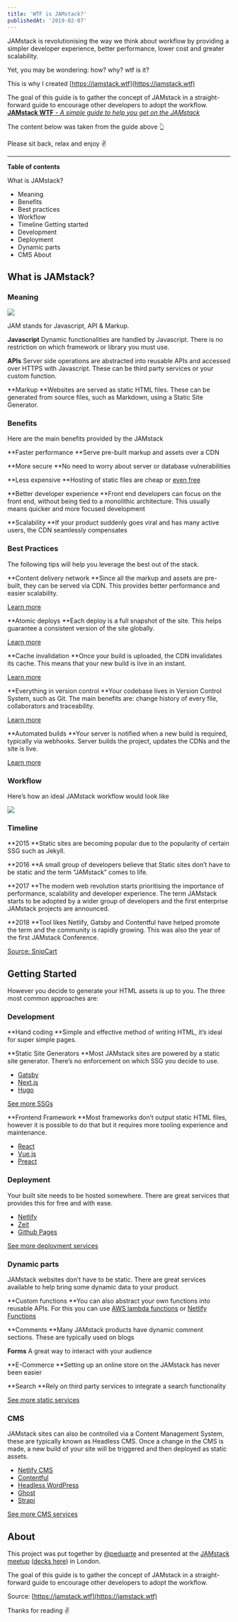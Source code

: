 ```yaml
---
title: 'WTF is JAMstack?'
publishedAt: '2019-02-07'
---
```


JAMstack is revolutionising the way we think about workflow by providing a simpler developer experience, better performance, lower cost and greater scalability.

Yet, you may be wondering: how? why? wtf is it?

This is why I created [https://jamstack.wtf](https://jamstack.wtf)

The goal of this guide is to gather the concept of JAMstack in a straight-forward guide to encourage other developers to adopt the workflow.
[**JAMstack WTF** - _A simple guide to help you get on the JAMstack_](https://jamstack.wtf)

The content below was taken from the guide above 👆

Please sit back, relax and enjoy ✌️

---

**Table of contents**

What is JAMstack?

- Meaning
- Benefits
- Best practices
- Workflow
- Timeline
  Getting started
- Development
- Deployment
- Dynamic parts
- CMS
  About

## What is JAMstack?

### Meaning

![](https://cdn-images-1.medium.com/max/2968/1*T4kRqCGtoD8PuPjR_ZbPxQ.png)

JAM stands for Javascript, API & Markup.

**Javascript**
Dynamic functionalities are handled by Javascript. There is no restriction on which framework or library you must use.

**APIs**
Server side operations are abstracted into reusable APIs and accessed over HTTPS with Javascript. These can be third party services or your custom function.

**Markup
**Websites are served as static HTML files. These can be generated from source files, such as Markdown, using a Static Site Generator.

### Benefits

Here are the main benefits provided by the JAMstack

**Faster performance
**Serve pre-built markup and assets over a CDN

**More secure
**No need to worry about server or database vulnerabilities

**Less expensive
**Hosting of static files are cheap or [even free](https://netlify.com/)

**Better developer experience
**Front end developers can focus on the front end, without being tied to a monolithic architecture. This usually means quicker and more focused development

**Scalability
**If your product suddenly goes viral and has many active users, the CDN seamlessly compensates

### Best Practices

The following tips will help you leverage the best out of the stack.

**Content delivery network
**Since all the markup and assets are pre-built, they can be served via CDN. This provides better performance and easier scalability.

[Learn more](https://www.cloudflare.com/learning/cdn/what-is-a-cdn/)

**Atomic deploys
**Each deploy is a full snapshot of the site. This helps guarantee a consistent version of the site globally.

[Learn more](https://buddy.works/blog/introducing-atomic-deployments#what-are-atomic-deployments)

**Cache invalidation
**Once your build is uploaded, the CDN invalidates its cache. This means that your new build is live in an instant.

[Learn more](https://www.netlify.com/blog/2015/09/11/instant-cache-invalidation/)

**Everything in version control
**Your codebase lives in Version Control System, such as Git. The main benefits are: change history of every file, collaborators and traceability.

[Learn more](https://www.atlassian.com/git/tutorials/what-is-version-control)

**Automated builds
**Your server is notified when a new build is required, typically via webhooks. Server builds the project, updates the CDNs and the site is live.

[Learn more](https://www.agilealliance.org/glossary/automated-build)

### Workflow

Here’s how an ideal JAMstack workflow would look like

![](https://cdn-images-1.medium.com/max/2000/1*iaJIWN-1jhRBTiVfmYYdlA.png)

### Timeline

**2015
**Static sites are becoming popular due to the popularity of certain SSG such as Jekyll.

**2016
**A small group of developers believe that Static sites don’t have to be static and the term “JAMstack” comes to life.

**2017
**The modern web revolution starts prioritising the importance of performance, scalability and developer experience. The term JAMstack starts to be adopted by a wider group of developers and the first enterprise JAMstack projects are announced.

**2018
**Tool likes Netlify, Gatsby and Contentful have helped promote the term and the community is rapidly growing. This was also the year of the first JAMstack Conference.

[Source: SnipCart](https://snipcart.com/blog/jamstack)

## Getting Started

However you decide to generate your HTML assets is up to you. The three most common approaches are:

### Development

**Hand coding
**Simple and effective method of writing HTML, it’s ideal for super simple pages.

**Static Site Generators
**Most JAMstack sites are powered by a static site generator. There’s no enforcement on which SSG you decide to use.

- [Gatsby](https://www.gatsbyjs.org/)
- [Next.js](https://nextjs.org/)
- [Hugo](https://gohugo.io/)

[See more SSGs](https://www.staticgen.com/)

**Frontend Framework
**Most frameworks don’t output static HTML files, however it is possible to do that but it requires more tooling experience and maintenance.

- [React](http://reactjs.org/)
- [Vue.js](https://vuejs.org/)
- [Preact](https://preactjs.com/)

### Deployment

Your built site needs to be hosted somewhere. There are great services that provides this for free and with ease.

- [Netlify](https://netlify.com/)
- [Zeit](https://zeit.co/)
- [Github Pages](https://pages.github.com/)

[See more deployment services](https://www.thenewdynamic.org/tools/hosting-deployment/)

### Dynamic parts

JAMstack websites don’t have to be static. There are great services available to help bring some dynamic data to your product.

**Custom functions
**You can also abstract your own functions into reusable APIs. For this you can use [AWS lambda functions](https://aws.amazon.com/lambda/features/) or [Netlify Functions](https://functions.netlify.com/examples/)

**Comments
**Many JAMstack products have dynamic comment sections. These are typically used on blogs

**Forms**
A great way to interact with your audience

**E-Commerce
**Setting up an online store on the JAMstack has never been easier

**Search
**Rely on third party services to integrate a search functionality

[See more static services](https://github.com/agarrharr/awesome-static-website-services#e-commerce)

### CMS

JAMstack sites can also be controlled via a Content Management System, these are typically known as Headless CMS. Once a change in the CMS is made, a new build of your site will be triggered and then deployed as static assets.

- [Netlify CMS](https://www.netlifycms.org/)
- [Contentful](http://contentful.com/)
- [Headless WordPress](https://developer.wordpress.org/rest-api/)
- [Ghost](https://docs.ghost.org/api/content/)
- [Strapi](https://strapi.io/)

[See more CMS services](https://headlesscms.org/)

## About

This project was put together by [@peduarte](https://twitter.com/peduarte) and presented at the [JAMstack meetup](https://www.meetup.com/JAMstack-London/events/257961818/) ([decks here](https://speakerdeck.com/peduarte/jamstack-cheatsheet)) in London.

The goal of this guide is to gather the concept of JAMstack in a straight-forward guide to encourage other developers to adopt the workflow.

Source: [https://jamstack.wtf](https://jamstack.wtf)

Thanks for reading ✌️
